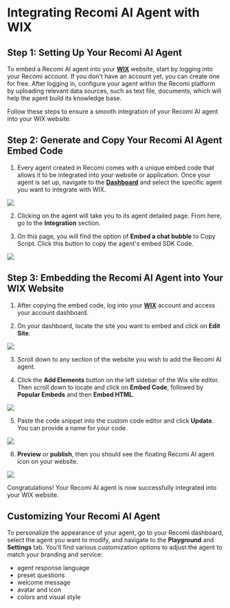 # Integrating Recomi AI Agent with WIX

## Step 1: Setting Up Your Recomi AI Agent

To embed a Recomi AI agent into your [**WIX**](https://www.wix.com/) website, start by logging into your Recomi account. If you don't have an account yet, you can create one for free. After logging in, configure your agent within the Recomi platform by uploading relevant data sources, such as text file, documents, which will help the agent build its knowledge base.

Follow these steps to ensure a smooth integration of your Recomi AI agent into your WIX website.

## Step 2: Generate and Copy Your Recomi AI Agent Embed Code

1. Every agent created in Recomi comes with a unique embed code that allows it to be integrated into your website or application. Once your agent is set up, navigate to the [**Dashboard**](https://recomi.powerdrill.ai/agents) and select the specific agent you want to integrate with WIX.

<img src="/images/agent_list.png"/>

2. Clicking on the agent will take you to its agent detailed page. From here, go to the **Integration** section.

3. On this page, you will find the option of **Embed a chat bubble** to Copy Script. Click this button to copy the agent's embed SDK Code.

<img src="/images/agent_bubble_code.png"/>

## Step 3: Embedding the Recomi AI Agent into Your WIX Website

1. After copying the embed code, log into your [**WIX**](https://www.wix.com/) account and access your account dashboard.

2. On your dashboard, locate the site you want to embed and click on **Edit Site**.

<img src="/images/wix_1.png"/>

3. Scroll down to any section of the website you wish to add the Recomi AI agent.

4. Click the **Add Elements** button on the left sidebar of the Wix site editor. Then scroll down to locate and click on **Embed Code**, followed by **Popular Embeds** and then **Embed HTML**.

<img src="/images/wix_2.png"/>

5. Paste the code snippet into the custom code editor and click **Update**. You can provide a name for your code.

<img src="/images/wix_3.png"/>

6. **Preview** or **publish**, then you should see the floating Recomi AI agent icon on your website.

<img src="/images/wix_4.png"/>

Congratulations! Your Recomi AI agent is now successfully integrated into your WIX website.

## Customizing Your Recomi AI Agent

To personalize the appearance of your agent, go to your Recomi dashboard, select the agent you want to modify, and navigate to the **Playground** and **Settings** tab. You'll find various customization options to adjust the agent to match your branding and service:
- agent response language
- preset questions
- welcome message
- avatar and icon
- colors and visual style
